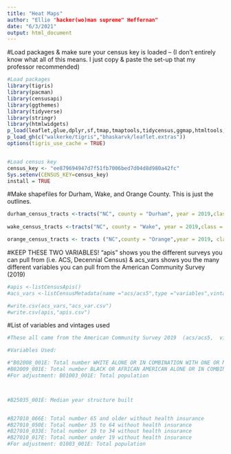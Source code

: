 ```yaml
---
title: "Heat Maps"
author: "Ellie "hacker(wo)man supreme" Heffernan"
date: "6/3/2021"
output: html_document
---
```


#Load packages & make sure your census key is loaded -- (I don't entirely know what all of this means. I just copy & paste the set-up that my professor recommended)
```r
#Load packages
library(tigris)
library(pacman)
library(censusapi)
library(ggthemes)
library(tidyverse)
library(stringr)
library(htmlwidgets)
p_load(leaflet,glue,dplyr,sf,tmap,tmaptools,tidycensus,ggmap,htmltools, htmlwidgets)
p_load_gh(c("walkerke/tigris","bhaskarvk/leaflet.extras"))
options(tigris_use_cache = TRUE)


#Load census key
census_key <- "ee879694947d7f51fb7006bed7d04d8d980a42fc"
Sys.setenv(CENSUS_KEY=census_key)
install = TRUE
```


#Make shapefiles for Durham, Wake, and Orange County. This is just the outlines. 
```r
durham_census_tracts <-tracts("NC", county = "Durham", year = 2019,class = "sf")
                          
wake_census_tracts <-tracts("NC", county = "Wake", year = 2019,class = "sf")  

orange_census_tracts <- tracts ("NC",county = "Orange",year = 2019, class = "sf")


```


#KEEP THESE TWO VARIABLES! "apis" shows you the different surveys you can pull from (i.e. ACS, Decennial Census) & acs_vars shows you the many different variables you can pull from the American Community Survey (2019)
```r
#apis <-listCensusApis()
#acs_vars <-listCensusMetadata(name ="acs/acs5",type ="variables",vintage = "2019")

#write.csv(acs_vars,"acs_var.csv")
#write.csv(apis,"apis.csv")

```

#List of variables and vintages used
```r
#These all came from the American Community Survey 2019  (acs/acs5,  vintage = "2019")

#Variables Used: 

#"B02008_001E: Total number WHITE ALONE OR IN COMBINATION WITH ONE OR MORE OTHER RACES 
#B02009_001E: Total number BLACK OR AFRICAN AMERICAN ALONE OR IN COMBINATION WITH ONE OR MORE OTHER RACES
#For adjustment: B01003_001E: Total population 



#B25035_001E: Median year structure built 


#B27010_066E: Total number 65 and older without health insurance
#B27010_050E: Total number 35 to 64 without health insurance
#B27010_033E: Total number 19 to 34 without health insurance
#B27010_017E: Total number under 19 without health insurance
#For adjustment: 01003_001E: Total population 


```




